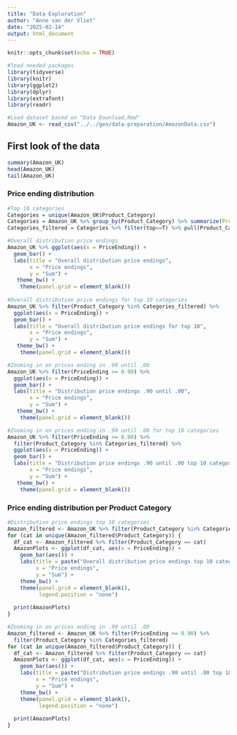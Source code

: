 ```yaml
---
title: "Data Exploration"
author: "Anne van der Vliet"
date: "2025-02-14"
output: html_document
---
```


```r
knitr::opts_chunk$set(echo = TRUE)
```

```r
#load needed packages
library(tidyverse)
library(knitr)
library(ggplot2)
library(dplyr)
library(extrafont)
library(readr)
```

```r
#Load dataset based on "Data Download.Rmd"
Amazon_UK <- read_csv("../../gen/data-preparation/AmazonData.csv")
```


## First look of the data
```r
summary(Amazon_UK)
head(Amazon_UK)
tail(Amazon_UK)
```

### Price ending distribution
```r
#Top 10 categories
Categories = unique(Amazon_UK$Product_Category)
Categories = Amazon_UK %>% group_by(Product_Category) %>% summarize(Product_count = n()) %>% mutate(ranking = rank(-Product_count)) %>% mutate(top = ranking <= 10)
Categories_filtered = Categories %>% filter(top==T) %>% pull(Product_Category)

#Overall distribution price endings
Amazon_UK %>% ggplot(aes(x = PriceEnding)) + 
  geom_bar() +
  labs(title = "Overall distribution price endings",
       x = "Price endings",
       y = "Sum") +
   theme_bw() +
    theme(panel.grid = element_blank())
  
#Overall distribution price endings for top 10 categories
Amazon_UK %>% filter(Product_Category %in% Categories_filtered) %>%
  ggplot(aes(x = PriceEnding)) + 
  geom_bar() +
  labs(title = "Overall distribution price endings for top 10",
       x = "Price endings",
       y = "Sum") +
   theme_bw() +
    theme(panel.grid = element_blank())

#Zooming in on prices ending in .90 until .00
Amazon_UK %>% filter(PriceEnding >= 0.90) %>% 
  ggplot(aes(x = PriceEnding)) + 
  geom_bar() +
  labs(title = "Distribution price endings .90 until .00",
       x = "Price endings",
       y = "Sum") +
   theme_bw() +
    theme(panel.grid = element_blank())

#Zooming in on prices ending in .90 until .00 for top 10 categories
Amazon_UK %>% filter(PriceEnding >= 0.90) %>%
  filter(Product_Category %in% Categories_filtered) %>% 
  ggplot(aes(x = PriceEnding)) + 
  geom_bar() +
  labs(title = "Distribution price endings .90 until .00 top 10 categories",
       x = "Price endings",
       y = "Sum") +
   theme_bw() +
    theme(panel.grid = element_blank())
```

### Price ending distribution per Product Category
```r
#Distribution price endings top 10 categories
Amazon_filtered <- Amazon_UK %>% filter(Product_Category %in% Categories_filtered)
for (cat in unique(Amazon_filtered$Product_Category)) {
  df_cat <- Amazon_filtered %>% filter(Product_Category == cat)
  AmazonPlots <- ggplot(df_cat, aes(x = PriceEnding)) + 
    geom_bar(aes()) + 
    labs(title = paste("Overall distribution price endings top 10 categories -", cat),
         x = "Price endings",
         y = "Sum") +
    theme_bw() +
    theme(panel.grid = element_blank(),
          legend.position = "none")
          
  print(AmazonPlots)
}

#Zooming in on prices ending in .90 until .00
Amazon_filtered <- Amazon_UK %>% filter(PriceEnding >= 0.90) %>%
  filter(Product_Category %in% Categories_filtered)
for (cat in unique(Amazon_filtered$Product_Category)) {
  df_cat <- Amazon_filtered %>% filter(Product_Category == cat)
  AmazonPlots <- ggplot(df_cat, aes(x = PriceEnding)) + 
    geom_bar(aes()) + 
    labs(title = paste("Distribution price endings .90 until .00 top 10 -", cat),
         x = "Price endings",
         y = "Sum") +
    theme_bw() +
    theme(panel.grid = element_blank(),
          legend.position = "none")
          
  print(AmazonPlots)
}
```

